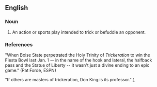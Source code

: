 {{rfv}}
==English==

===Noun===
{{en-noun}}

# An action or sports play intended to trick or befuddle an opponent.

===References===
"When Boise State perpetrated the Holy Trinity of ''Trickeration'' to win the Fiesta Bowl last Jan. 1 -- in the name of the hook and lateral, the halfback pass and the Statue of Liberty -- it wasn't just a divine ending to an epic game." (Pat Forde, ESPN)

"If others are masters of trickeration, Don King is its professor." [http://query.nytimes.com/gst/fullpage.html?res=9C0CE7DE153FF930A25751C0A966958260]